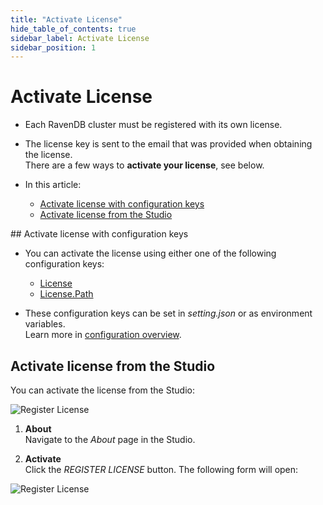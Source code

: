 ```yaml
---
title: "Activate License"
hide_table_of_contents: true
sidebar_label: Activate License
sidebar_position: 1
---
```



# Activate License 
<Admonition type="note" title="">

* Each RavenDB cluster must be registered with its own license.  

* The license key is sent to the email that was provided when obtaining the license.  
  There are a few ways to **activate your license**, see below.  

* In this article:

  * [Activate license with configuration keys](../../start/licensing/activate-license.mdx#activate-license-with-configuration-keys)
  * [Activate license from the Studio](../../start/licensing/activate-license.mdx#activate-license-from-the-studio)

</Admonition>
## Activate license with configuration keys

* You can activate the license using either one of the following configuration keys:  
  * [License](../../server/configuration/license-configuration.mdx#license)  
  * [License.Path](../../server/configuration/license-configuration.mdx#licensepath)  

* These configuration keys can be set in _setting.json_ or as environment variables.  
  Learn more in [configuration overview](../../server/configuration/configuration-options.mdx).



## Activate license from the Studio

You can activate the license from the Studio:  

![Register License](./assets/register-1.png)

1. **About**  
   Navigate to the _About_ page in the Studio.
   
2. **Activate**  
   Click the _REGISTER LICENSE_ button. The following form will open:

![Register License](./assets/register-2.png)



